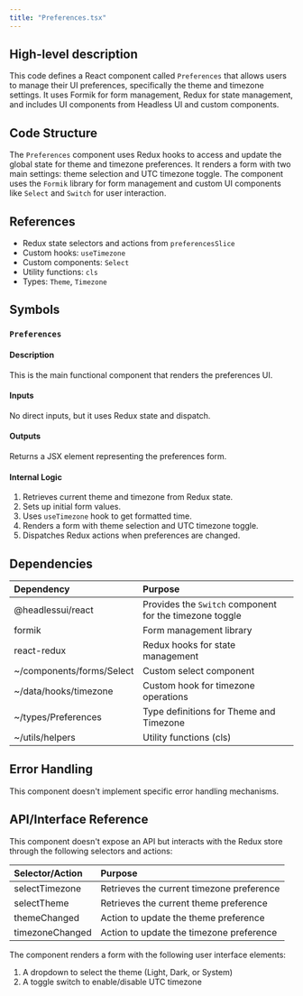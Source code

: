 ```yaml
---
title: "Preferences.tsx"
---
```


## High-level description
This code defines a React component called `Preferences` that allows users to manage their UI preferences, specifically the theme and timezone settings. It uses Formik for form management, Redux for state management, and includes UI components from Headless UI and custom components.

## Code Structure
The `Preferences` component uses Redux hooks to access and update the global state for theme and timezone preferences. It renders a form with two main settings: theme selection and UTC timezone toggle. The component uses the `Formik` library for form management and custom UI components like `Select` and `Switch` for user interaction.

## References
- Redux state selectors and actions from `preferencesSlice`
- Custom hooks: `useTimezone`
- Custom components: `Select`
- Utility functions: `cls`
- Types: `Theme`, `Timezone`

## Symbols

### `Preferences`
#### Description
This is the main functional component that renders the preferences UI.

#### Inputs
No direct inputs, but it uses Redux state and dispatch.

#### Outputs
Returns a JSX element representing the preferences form.

#### Internal Logic
1. Retrieves current theme and timezone from Redux state.
2. Sets up initial form values.
3. Uses `useTimezone` hook to get formatted time.
4. Renders a form with theme selection and UTC timezone toggle.
5. Dispatches Redux actions when preferences are changed.

## Dependencies
| Dependency | Purpose |
|:-----------|:--------|
| @headlessui/react | Provides the `Switch` component for the timezone toggle |
| formik | Form management library |
| react-redux | Redux hooks for state management |
| ~/components/forms/Select | Custom select component |
| ~/data/hooks/timezone | Custom hook for timezone operations |
| ~/types/Preferences | Type definitions for Theme and Timezone |
| ~/utils/helpers | Utility functions (cls) |

## Error Handling
This component doesn't implement specific error handling mechanisms.

## API/Interface Reference
This component doesn't expose an API but interacts with the Redux store through the following selectors and actions:

| Selector/Action | Purpose |
|:----------------|:--------|
| selectTimezone | Retrieves the current timezone preference |
| selectTheme | Retrieves the current theme preference |
| themeChanged | Action to update the theme preference |
| timezoneChanged | Action to update the timezone preference |

The component renders a form with the following user interface elements:
1. A dropdown to select the theme (Light, Dark, or System)
2. A toggle switch to enable/disable UTC timezone